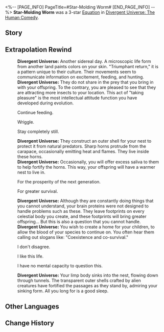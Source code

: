<%-- [PAGE_INFO]
PageTitle=#Star-Molding Worm#
[END_PAGE_INFO] --%>
{{Removed|Equation}}
{{Equation Infobox
|period   = The Human Comedy
|rarity   = 3
|path1    = Propagation*8
|path2    = Preservation*4
|effect   = Basic ATK and Skill DMG taken by enemy targets increase by {{Color|h|100%}}. "Hivespawn" appears on the Action Order: when ally targets gain or consume Skill Points, "Hivespawn" gains 1 Hits Per Action for the next attack. At the start of the turn, "Hivespawn" deals Wind DMG equal to {{Color|h|500%}} {{Extra Effect|base DMG|61000500}} to one random enemy for each Hit Per Action, and grants a Shield equal to {{Color|h|3%}} of respective Max HP for all allies. "Hivespawn"'s Hits Per Action will not be less than {{Color|h|10}}.
|mentions = 
}}
'''Star-Molding Worm''' was a 3-star [[Divergent Universe: The Human Comedy/Equations|Equation]] in [[Divergent Universe: The Human Comedy]].

==Story==
{{Description|A new cycle of planetary spin and a shift in the magnetic field beckon you to open your eyes. You gather your saliva and meticulously bind together a barrier at the edge of your nest. Translucent gelatin congeals into mush in the vacuum as you extend your cilia, kneading the clumps, and shaping them into pathways and barriers, waiting for them to solidify into unbreakable crystals.<br /><br />The newborn descendants rest in the fortress, nibbling on the aging crystals, their molten juices resembling honey. Adult scions traverse the pipes, shredding the carcasses of hunted lepismae into chunks that become your family's sustenance. You observe grotesque beings constructing dwellings on your nest, yet, alas, they are absent from your natural diet.<br /><br />The light of stars cascades onto the surface of the nest, and the gravitational position stabilizes. You close your eyes gently, waiting to enter the next time when you awake, ready to forge your next asteroid.}}
<!--
==Gameplay Notes==
* 
-->
==Extrapolation Rewind==
{{Dialogue Start}}
:'''Divergent Universe:''' Another sidereal day. A microscopic life form from another land paints colors on your skin. "Triumphant return," it is a pattern unique to their culture. Their movements seem to communicate information on excitement, feeding, and hunting.
:'''Divergent Universe:''' They do not share in the prey that you bring in with your offspring. To the contrary, you are pleased to see that they are attracting more insects to your location. This act of "taking pleasure" is the most intellectual attitude function you have developed during evolution.
:{{DIcon|Arrow}} Continue feeding.
:{{DIcon|Arrow}} Wriggle.
:{{DIcon|Arrow}} Stay completely still.
:'''Divergent Universe:''' They construct an outer shell for your nest to protect it from natural predators. Sharp horns protrude from the carapace, occasionally emitting heat and flames. They live inside these horns.
:'''Divergent Universe:''' Occasionally, you will offer excess saliva to them to help fortify the horns. This way, your offspring will have a warmer nest to live in.
:{{DIcon|Arrow}} For the prosperity of the next generation.
:{{DIcon|Arrow}} For greater survival.
:'''Divergent Universe:''' Although they are constantly doing things that you cannot understand, your brain proteins were not designed to handle problems such as these. They leave footprints on every celestial body you create, and these footprints will bring greater offspring... But this is also a question that you cannot handle.
:'''Divergent Universe:''' You wish to create a home for your children, to allow the blood of your species to continue on. You often hear them calling out slogans like: "Coexistence and co-survival."
:{{DIcon|Arrow}} I don't disagree.
:{{DIcon|Arrow}} I like this life.
:{{DIcon|Arrow}} I have no mental capacity to question this.
:'''Divergent Universe:''' Your limp body sinks into the nest, flowing down through tunnels. The transparent outer shells crafted by alien creatures have fortified the passages as they stand by, admiring your sinking form. All you long for is a good sleep.
{{Dialogue End}}

==Other Languages==
{{Other Languages
|en   = Star-Molding Worm
|zhs  = 抟星蠕虫
|zht  = 摶星蠕蟲
|ja   = ステリウムワーム
|ko   = 별을 빚는 연충
|es   = Gusano formaestrellas
|fr   = Ver stellaire
|ru   = Червь свернувшихся звёзд
|th   = แมลงดารา
|vi   = Giun Sao Xoắn
|de   = Sternwickler-Wurm
|id   = Star-Molding Worm
|pt   = Verme Distorcestrelas
}}

==Change History==
{{Change History|2.7}}